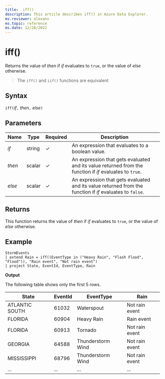 ```yaml
---
title:  iff()
description: This article describes iff() in Azure Data Explorer.
ms.reviewer: alexans
ms.topic: reference
ms.date: 12/28/2022
---
```

# iff()

Returns the value of *then* if *if* evaluates to `true`,
or the value of *else* otherwise.

> The `iff()` and `iif()` functions are equivalent

## Syntax

`iff(`*if*`,` *then*`,` *else*`)`

## Parameters

| Name | Type | Required | Description |
|--|--|--|--|
|*if*| string | &check; | An expression that evaluates to a boolean value.|
|*then*| scalar | &check; | An expression that gets evaluated and its value returned from the function if *if* evaluates to `true`.|
|*else*| scalar | &check; | An expression that gets evaluated and its value returned from the function if *if* evaluates to `false`.|

## Returns

This function returns the value of *then* if *if* evaluates to `true`,
or the value of *else* otherwise.

## Example


```kusto
StormEvents
| extend Rain = iff((EventType in ("Heavy Rain", "Flash Flood", "Flood")), "Rain event", "Not rain event")
| project State, EventId, EventType, Rain
```

**Output**

The following table shows only the first 5 rows.

|State|EventId|EventType|Rain|
|--|--|--|--|
|ATLANTIC SOUTH| 61032 |Waterspout |Not rain event
|FLORIDA| 60904 |Heavy Rain |Rain event
|FLORIDA| 60913 |Tornado |Not rain event
|GEORGIA| 64588 |Thunderstorm Wind |Not rain event
|MISSISSIPPI| 68796 |Thunderstorm Wind |Not rain event
|...|...|...|...|